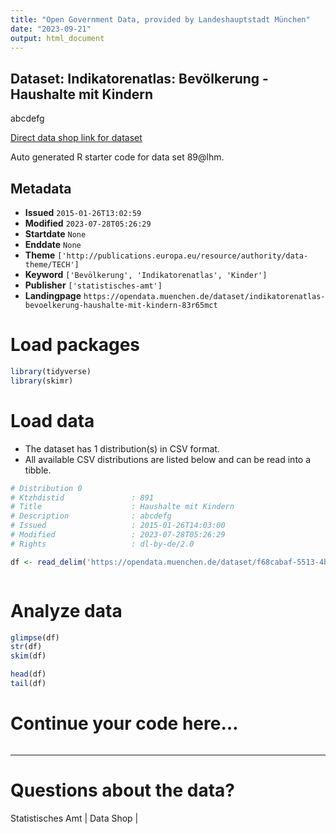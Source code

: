 ```yaml
---
title: "Open Government Data, provided by Landeshauptstadt München"
date: "2023-09-21"
output: html_document
---
```


## Dataset: Indikatorenatlas: Bevölkerung - Haushalte mit Kindern

abcdefg

[Direct data shop link for dataset](https://opendata.muenchen.de/dataset/89@lhm)

Auto generated R starter code for data set 89@lhm.

## Metadata

- **Issued** `2015-01-26T13:02:59`
- **Modified** `2023-07-28T05:26:29`
- **Startdate** `None`
- **Enddate** `None`
- **Theme** `['http://publications.europa.eu/resource/authority/data-theme/TECH']`
- **Keyword** `['Bevölkerung', 'Indikatorenatlas', 'Kinder']`
- **Publisher** `['statistisches-amt']`
- **Landingpage** `https://opendata.muenchen.de/dataset/indikatorenatlas-bevoelkerung-haushalte-mit-kindern-83r65mct`


# Load packages

```r

library(tidyverse)
library(skimr)

```

# Load data

-   The dataset has 1 distribution(s) in CSV format.
-   All available CSV distributions are listed below and can be read into a tibble.

```r

# Distribution 0
# Ktzhdistid               : 891
# Title                    : Haushalte mit Kindern
# Description              : abcdefg
# Issued                   : 2015-01-26T14:03:00
# Modified                 : 2023-07-28T05:26:29
# Rights                   : dl-by-de/2.0

df <- read_delim('https://opendata.muenchen.de/dataset/f68cabaf-5513-4b6d-a539-cef6e4b9437f/resource/238034f8-d7dc-44ab-87c7-d7ee41491f8e/download/indikat_bevoelkerung_haushalte_mit_kindern_240723.csv')



```

# Analyze data

```r

glimpse(df)
str(df)
skim(df)

head(df)
tail(df)

```

# Continue your code here...

```r

```

------------------------------------------------------------------------

# Questions about the data?

Statistisches Amt | Data Shop | 
